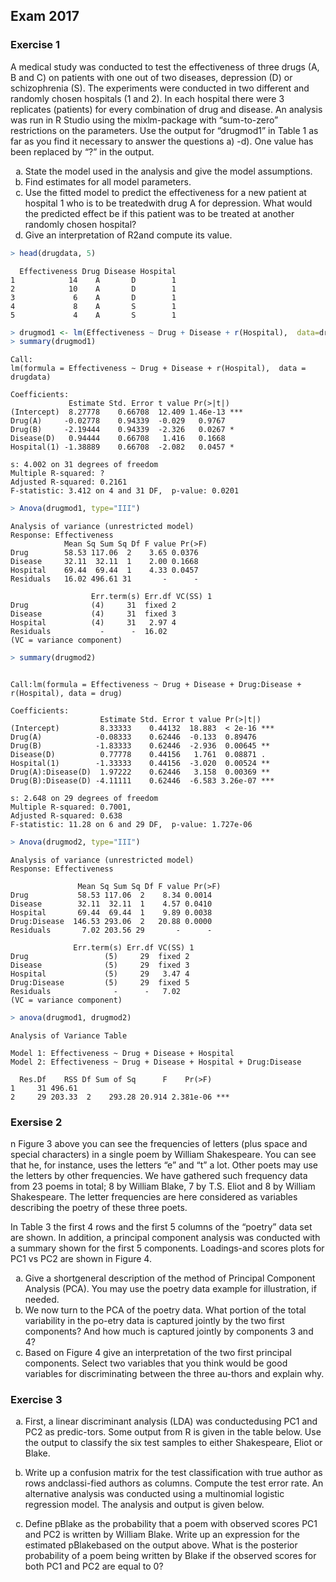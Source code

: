 ## Exam 2017

### Exercise 1

A medical study was conducted to test the effectiveness of three drugs (A, B and C) on patients with one out of two diseases, depression (D) or schizophrenia (S). The experiments were conducted in two different and randomly chosen hospitals (1 and 2). In each hospital there were 3 replicates (patients) for every combination of drug and disease. An analysis was run in R Studio using the mixlm-package with “sum-to-zero” restrictions on the parameters. Use the output for “drugmod1” in Table 1 as far as you find it necessary to answer the questions a) -d). One value has been replaced by “?” in the output.

a) State the model used in the analysis and give the model assumptions. 
b) Find estimates for all model parameters. 
c) Use the fitted model to predict the effectiveness for a new patient at hospital 1 who is to be treatedwith drug A for depression. What would the predicted effect be if this patient was to be treated at another randomly chosen hospital? 
d) Give an interpretation of R2and compute its value.

```r
> head(drugdata, 5)
```
```
  Effectiveness Drug Disease Hospital 
1            14    A       D        1 
2            10    A       D        1 
3             6    A       D        1 
4             8    A       S        1 
5             4    A       S        1 
```
```r
> drugmod1 <- lm(Effectiveness ~ Drug + Disease + r(Hospital),  data=drugdata) 
> summary(drugmod1) 
```
```
Call: 
lm(formula = Effectiveness ~ Drug + Disease + r(Hospital),  data = drugdata) 

Coefficients: 
             Estimate Std. Error t value Pr(>|t|)     
(Intercept)  8.27778    0.66708  12.409 1.46e-13 *** 
Drug(A)     -0.02778    0.94339  -0.029   0.9767     
Drug(B)     -2.19444    0.94339  -2.326   0.0267 *   
Disease(D)   0.94444    0.66708   1.416   0.1668     
Hospital(1) -1.38889    0.66708  -2.082   0.0457 *   

s: 4.002 on 31 degrees of freedom 
Multiple R-squared: ? 
Adjusted R-squared: 0.2161  
F-statistic: 3.412 on 4 and 31 DF,  p-value: 0.0201  
```
```r
> Anova(drugmod1, type="III") 
```
```
Analysis of variance (unrestricted model) 
Response: Effectiveness 
            Mean Sq Sum Sq Df F value Pr(>F) 
Drug        58.53 117.06  2    3.65 0.0376 
Disease     32.11  32.11  1    2.00 0.1668 
Hospital    69.44  69.44  1    4.33 0.0457 
Residuals   16.02 496.61 31       -      - 

                  Err.term(s) Err.df VC(SS) 1 
Drug              (4)     31  fixed 2 
Disease           (4)     31  fixed 3 
Hospital          (4)     31   2.97 4 
Residuals           -      -  16.02 
(VC = variance component) 
```
```r
> summary(drugmod2) 
```
```

Call:lm(formula = Effectiveness ~ Drug + Disease + Drug:Disease +  r(Hospital), data = drug) 

Coefficients: 
                    Estimate Std. Error t value Pr(>|t|)     
(Intercept)         8.33333    0.44132  18.883  < 2e-16 *** 
Drug(A)            -0.08333    0.62446  -0.133  0.89476     
Drug(B)            -1.83333    0.62446  -2.936  0.00645 **  
Disease(D)          0.77778    0.44156   1.761  0.08871 .   
Hospital(1)        -1.33333    0.44156  -3.020  0.00524 **  
Drug(A):Disease(D)  1.97222    0.62446   3.158  0.00369 **  
Drug(B):Disease(D) -4.11111    0.62446  -6.583 3.26e-07 *** 

s: 2.648 on 29 degrees of freedom 
Multiple R-squared: 0.7001, 
Adjusted R-squared: 0.638  
F-statistic: 11.28 on 6 and 29 DF,  p-value: 1.727e-06 
```
```r
> Anova(drugmod2, type="III") 
```

```
Analysis of variance (unrestricted model) 
Response: Effectiveness 

               Mean Sq Sum Sq Df F value Pr(>F) 
Drug           58.53 117.06  2    8.34 0.0014 
Disease        32.11  32.11  1    4.57 0.0410 
Hospital       69.44  69.44  1    9.89 0.0038 
Drug:Disease  146.53 293.06  2   20.88 0.0000 
Residuals       7.02 203.56 29       -      - 

              Err.term(s) Err.df VC(SS) 1 
Drug                 (5)     29  fixed 2 
Disease              (5)     29  fixed 3 
Hospital             (5)     29   3.47 4 
Drug:Disease         (5)     29  fixed 5 
Residuals              -      -   7.02 
(VC = variance component)
```

```r
> anova(drugmod1, drugmod2) 
```

```
Analysis of Variance Table 

Model 1: Effectiveness ~ Drug + Disease + Hospital 
Model 2: Effectiveness ~ Drug + Disease + Hospital + Drug:Disease 

  Res.Df    RSS Df Sum of Sq      F    Pr(>F)     
1     31 496.61                                   
2     29 203.33  2    293.28 20.914 2.381e-06 *** 
```

### Exersise 2

n Figure 3 above you can see the frequencies of letters (plus space and special characters) in a single poem by William Shakespeare. You can see that he, for instance, uses the letters “e” and “t” a lot. Other poets may use the letters by other frequencies. We have gathered such frequency data from 23 poems in total; 8 by William Blake, 7 by T.S. Eliot and 8 by William Shakespeare. The letter frequencies are here considered as variables describing the poetry of these three poets. 

In Table 3 the first 4 rows and the first 5 columns of the “poetry” data set are shown. In addition, a principal component analysis was conducted with a summary shown for the first 5 components. Loadings-and scores plots for PC1 vs PC2 are shown in Figure 4.

a) Give a shortgeneral description of the method of Principal Component Analysis (PCA). You may use the poetry data example for illustration, if needed.
b) We now turn to the PCA of the poetry data. What portion of the total variability in the po-etry data is captured jointly by the two first components? And how much is captured jointly by components 3 and 4?
c) Based on Figure 4 give an interpretation of the two first principal components. Select two variables that you think would be good variables for discriminating between the three au-thors and explain why.

### Exercise 3

a) First, a linear discriminant analysis (LDA) was conductedusing PC1 and PC2 as predic-tors. Some output from R is given in the table below. Use the output to classify the six test samples to either Shakespeare, Eliot or Blake.  

b) Write up a confusion matrix for the test classification with true author as rows andclassi-fied authors as columns. Compute the test error rate. An alternative analysis was conducted using a multinomial logistic regression model. The analysis and output is given below. 

c) Define pBlake as the probability that a poem with observed scores PC1 and PC2 is written by William Blake. Write up an expression for the estimated pBlakebased on the output above. What is the posterior probability of a poem being written by Blake if the observed scores for both PC1 and PC2 are equal to 0?
